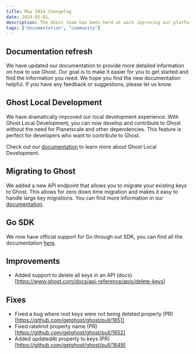 ```yaml
---
title: May 2024 Changelog
date: 2024-05-01,
description: The Ghost team has been hard at work improving our platform. Here are the latest updates for May 2024.
tags: ["documentation", "community"]
---
```


## Documentation refresh

We have updated our documentation to provide more detailed information on how to use Ghost. Our goal is to make it easier for you to get started and find the information you need. We hope you find the new documentation helpful. If you have any feedback or suggestions, please let us know.

## Ghost Local Development

We have dramatically improved our local development experience. With Ghost Local Development, you can now develop and contribute to Ghost without the need for Planetscale and other dependencies. This feature is perfect for developers who want to contribute to Ghost.

Check out our [documentation](https://www.ghost.com/docs/contributing/getting-started) to learn more about Ghost Local Development.

## Migrating to Ghost

We added a new API endpoint that allows you to migrate your existing keys to Ghost. This allows for zero down time migration and makes it easy to handle large key migrations. You can find more information in our [documentation](https://www.ghost.com/docs/migrations/keys).

## Go SDK

We now have official support for Go through out SDK, you can find all the documentation [here](https://www.ghost.com/docs/libraries/go/overview).

## Improvements

- Added support to delete all keys in an API (docs)[https://www.ghost.com/docs/api-reference/apis/delete-keys]

## Fixes

- Fixed a bug where root keys were not being deleted properly (PR)[https://github.com/getghost/ghost/pull/1651]
- Fixed ratelimit property name (PR)[https://github.com/getghost/ghost/pull/1652]
- Added updatedAt property to keys (PR)[https://github.com/getghost/ghost/pull/1649]

